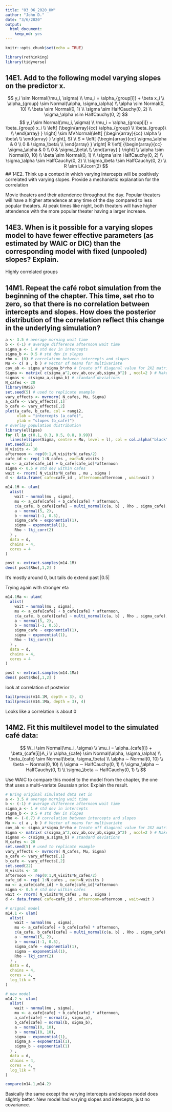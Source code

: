 ```yaml
---
title: "03_06_2020_HW"
author: "John D."
date: "3/6/2020"
output: 
  html_document: 
    keep_md: yes
---
```


```r
knitr::opts_chunk$set(echo = TRUE)
```

```r
library(rethinking)
library(tidyverse)
```

## 14E1. Add to the following model varying slopes on the predictor x.
$$
y_i \sim Normal(\mu_i, \sigma) \\
\mu_i = \alpha_{group[i]} + \beta x_i \\
\alpha_{group} \sim Normal(\alpha, \sigma_\alpha) \\
\alpha \sim Normal(0, 10) \\
\beta \sim Normal(0, 1) \\
\sigma \sim HalfCauchy(0, 2)  \\
\sigma_\alpha \sim HalfCauchy(0, 2)
$$
$$
y_i \sim Normal(\mu_i, \sigma) \\
\mu_i = \alpha_{group[i]} + \beta_{group} x_i \\
\left[ {\begin{array}{cc}
   \alpha_{group} \\
   \beta_{group}\ \\
  \end{array} } \right] \sim MVNormal(\left[ {\begin{array}{cc}
   \alpha \\
   \beta\ \\
  \end{array} } \right], S) \\
S =  \left[ {\begin{array}{cc}
   \sigma_\alpha & 0 \\
   0 & \sigma_\beta\ \\
  \end{array} } \right]
  R
  \left[ {\begin{array}{cc}
   \sigma_\alpha & 0 \\
   0 & \sigma_\beta\ \\
  \end{array} } \right] \\ 
\alpha \sim Normal(0, 10) \\
\beta \sim Normal(0, 1) \\
\sigma \sim HalfCauchy(0, 2)  \\
\sigma_\alpha \sim HalfCauchy(0, 2) \\
\sigma_\beta \sim HalfCauchy(0, 2) \\
R \sim LKJcorr(2)
$$
## 14E2. Think up a context in which varying intercepts will be positively correlated with varying slopes. Provide a mechanistic explanation for the correlation

Movie theaters and their attendence throughout the day. Popular theaters will have a higher attendence at any time of the day compared to less popular theaters. At peak times like night, both theaters will have higher attendence with  the more popular theater having a larger increase.

## 14E3. When is it possible for a varying slopes model to have fewer effective parameters (as estimated by WAIC or DIC) than the corresponding model with fixed (unpooled) slopes? Explain.

Highly correlated groups

## 14M1. Repeat the café robot simulation from the beginning of the chapter. This time, set rho to zero, so that there is no correlation between intercepts and slopes. How does the posterior distribution of the correlation reflect this change in the underlying simulation?

```r
a <- 3.5 # average morning wait time
b <- (-1) # average difference afternoon wait time
sigma_a <- 1 # std dev in intercepts
sigma_b <- 0.5 # std dev in slopes
rho <- (0) # correlation between intercepts and slopes
Mu <- c( a , b ) # Vector of means for multivariate
cov_ab <- sigma_a*sigma_b*rho # Create off diagonal value for 2X2 matrix
Sigma <- matrix( c(sigma_a^2,cov_ab,cov_ab,sigma_b^2) , ncol=2 ) # Make var-cov matrix
sigmas <- c(sigma_a,sigma_b) # standard deviations
N_cafes <- 20
library(MASS)
set.seed(5) # used to replicate example
vary_effects <- mvrnorm( N_cafes, Mu, Sigma)
a_cafe <- vary_effects[,1]
b_cafe <- vary_effects[,2]
plot(a_cafe, b_cafe, col = rangi2,
     xlab = "intercepts (a_cafe)",
     ylab = "slopes (b_cafe)")
# overlay population distribution
library(ellipse)
for (l in c(0.1, 0.3, 0.5, 0.8, 0.99))
  lines(ellipse(Sigma, centre = Mu, level = l), col = col.alpha("black", 0.2))
set.seed(22)
N_visits <- 10
afternoon <- rep(0:1,N_visits*N_cafes/2)
cafe_id <- rep( 1:N_cafes , each=N_visits )
mu <- a_cafe[cafe_id] + b_cafe[cafe_id]*afternoon
sigma <- 0.5 # std dev within cafes
wait <- rnorm( N_visits*N_cafes , mu , sigma )
d <- data.frame( cafe=cafe_id , afternoon=afternoon , wait=wait )

m14.1M <- ulam(
  alist(
    wait ~ normal(mu , sigma),
    mu <- a_cafe[cafe] + b_cafe[cafe] * afternoon,
    c(a_cafe, b_cafe)[cafe] ~ multi_normal(c(a, b) , Rho , sigma_cafe),
    a ~ normal(5, 2),
    b ~ normal(-1, 0.5),
    sigma_cafe ~ exponential(1),
    sigma ~ exponential(1),
    Rho ~ lkj_corr(2)
  ) ,
  data = d,
  chains = 4,
  cores = 4
)

post <- extract.samples(m14.1M)
dens( post$Rho[,1,2] )
```

It's mostly around 0, but tails do extend past |0.5|

Trying again with stronger eta
```r
m14.1Ma <- ulam(
  alist(
    wait ~ normal(mu , sigma),
    mu <- a_cafe[cafe] + b_cafe[cafe] * afternoon,
    c(a_cafe, b_cafe)[cafe] ~ multi_normal(c(a, b) , Rho , sigma_cafe),
    a ~ normal(5, 2),
    b ~ normal(-1, 0.5),
    sigma_cafe ~ exponential(1),
    sigma ~ exponential(1),
    Rho ~ lkj_corr(5)
  ) ,
  data = d,
  chains = 4,
  cores = 4
)

post <- extract.samples(m14.1Ma)
dens( post$Rho[,1,2] )
```

look at correlation of posterior
```r
tail(precis(m14.1M, depth = 3), 4)
tail(precis(m14.1Ma, depth = 3), 4)
```

Looks like a correlation is about 0

## 14M2. Fit this multilevel model to the simulated café data:
$$
W_i \sim Normal(\mu_i, \sigma) \\
\mu_i = \alpha_{cafe[i]} + \beta_{cafe[i]}A_i \\
\alpha_{cafe} \sim Normal(\alpha, \sigma_\alpha) \\
\beta_{cafe} \sim Normal(\beta, \sigma_\beta) \\
\alpha ∼ Normal(0, 10) \\
\beta ∼ Normal(0, 10)  \\
\sigma ∼ HalfCauchy(0, 1) \\
\sigma_\alpha ∼ HalfCauchy(0, 1)  \\
\sigma_\beta ∼ HalfCauchy(0, 1) \\
$$

Use WAIC to compare this model to the model from the chapter, the one that uses a multi-variate
Gaussian prior. Explain the result.


```r
# Bring original simulated data set in
a <- 3.5 # average morning wait time
b <- (-1) # average difference afternoon wait time
sigma_a <- 1 # std dev in intercepts
sigma_b <- 0.5 # std dev in slopes
rho <- (-0.7) # correlation between intercepts and slopes
Mu <- c( a , b ) # Vector of means for multivariate
cov_ab <- sigma_a*sigma_b*rho # Create off diagonal value for 2X2 matrix
Sigma <- matrix( c(sigma_a^2,cov_ab,cov_ab,sigma_b^2) , ncol=2 ) # Make var-cov matrix
sigmas <- c(sigma_a,sigma_b) # standard deviations
N_cafes <- 20
set.seed(5) # used to replicate example
vary_effects <- mvrnorm( N_cafes, Mu, Sigma)
a_cafe <- vary_effects[,1]
b_cafe <- vary_effects[,2]
set.seed(22)
N_visits <- 10
afternoon <- rep(0:1,N_visits*N_cafes/2)
cafe_id <- rep( 1:N_cafes , each=N_visits )
mu <- a_cafe[cafe_id] + b_cafe[cafe_id]*afternoon
sigma <- 0.5 # std dev within cafes
wait <- rnorm( N_visits*N_cafes , mu , sigma )
d <- data.frame( cafe=cafe_id , afternoon=afternoon , wait=wait )

# orignal model
m14.1 <- ulam(
  alist(
    wait ~ normal(mu , sigma),
    mu <- a_cafe[cafe] + b_cafe[cafe] * afternoon,
    c(a_cafe, b_cafe)[cafe] ~ multi_normal(c(a, b) , Rho , sigma_cafe),
    a ~ normal(5, 2),
    b ~ normal(-1, 0.5),
    sigma_cafe ~ exponential(1),
    sigma ~ exponential(1),
    Rho ~ lkj_corr(2)
  ) ,
  data = d,
  chains = 4,
  cores = 4,
  log_lik = T
)

# new model
m14.2 <- ulam(
  alist(
    wait ~ normal(mu , sigma),
    mu <- a_cafe[cafe] + b_cafe[cafe] * afternoon,
    a_cafe[cafe] ~ normal(a, sigma_a),
    b_cafe[cafe] ~ normal(b, sigma_b),
    a ~ normal(0, 10),
    b ~ normal(0, 10),
    sigma ~ exponential(1),
    sigma_a ~ exponential(1),
    sigma_b ~ exponential(1)
  ) ,
  data = d,
  chains = 4,
  cores = 4,
  log_lik = T
)

compare(m14.1,m14.2)
```

Basically the same except the varying intercepts and slopes model does slightly better. New model had varying slopes and intercepts, just no covariance.